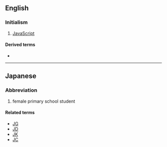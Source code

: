 {{also|js|Js|j's|j/s|J's}}
==English==

===Initialism===
{{rfc-header|Initialism}}
{{head|en|initialism}}

# [[JavaScript]]

====Derived terms====
* {{l|en|WinJS}}

----

==Japanese==

===Abbreviation===
{{rfc-header|Abbreviation}}
{{head|ja|noun}}

# {{abbreviation of|joshi shōgakusei|lang=ja}} {{gloss|[[女子小学生]] ([[じょししょうがくせい]])}} female primary school student

====Related terms====
* [[JG]]
* [[JD]]
* [[JK]]
* [[JC]]